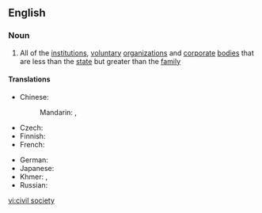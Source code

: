 ==English==

===Noun===
{{wikipedia}}
{{en-noun|head=[[civil]] [[society]]|-}}

# All of the [[institution]]s, [[voluntary]] [[organization]]s and [[corporate]] [[body|bodies]] that are less than the [[state]] but greater than the [[family]]

====Translations====
{{trans-top|institutions, voluntary organizations and corporate bodies}}
* Chinese:
*: Mandarin: {{t|cmn|公民社會|sc=Hani}}, {{t|cmn|公民社会|tr=gōngmín shèhuì|sc=Hani}}
* Czech: {{t-|cs|občanská společnost|f}}
* Finnish: {{t+|fi|kansalaisyhteiskunta}}
* French: {{t+|fr|société civile|f}}
{{trans-mid}}
* German: {{t-|de|Zivilgesellschaft|f}}
* Japanese: {{t-|ja|市民社会|tr=しみんしゃかい, shimin shakai|sc=Jpan}}
* Khmer: {{t-|km|អសេនិកសង្គម|sc=Khmr|tr=aʔseenɨk sɑŋkum}}, {{t-|km|សង្គមស៊ីវិល|sc=Khmr|tr=sɑŋkum siivɨl}}
* Russian: {{t-|ru|гражданское общество|n|tr=graždánskoje óbščestvo|sc=Cyrl}}
{{trans-bottom}}

[[vi:civil society]]